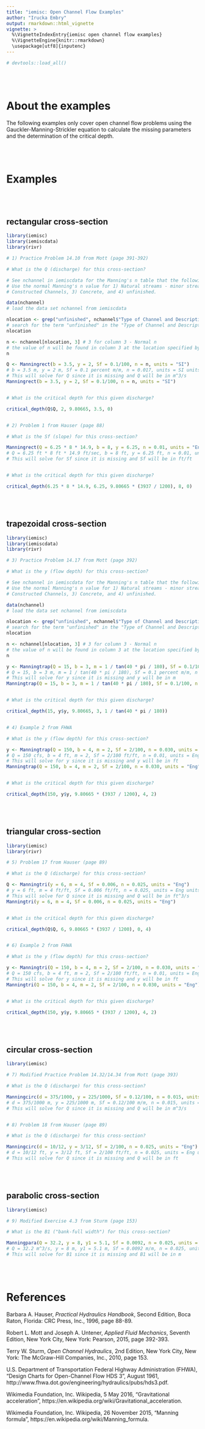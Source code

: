 ```yaml
---
title: "iemisc: Open Channel Flow Examples"
author: "Irucka Embry"
output: rmarkdown::html_vignette
vignette: >
  %\VignetteIndexEntry{iemisc open channel flow examples}
  %\VignetteEngine{knitr::rmarkdown}
  \usepackage[utf8]{inputenc}
---
```


```r
# devtools::load_all()
```

<br />
<br />

# About the examples

The following examples only cover open channel flow problems using the Gauckler-Manning-Strickler equation to calculate the missing parameters and the determination of the critical depth.

<br />
<br />

# Examples

<br />
<br />

## rectangular cross-section

```r
library(iemisc)
library(iemiscdata)
library(rivr)

# 1) Practice Problem 14.10 from Mott (page 391-392)

# What is the Q (discharge) for this cross-section?

# See nchannel in iemiscdata for the Manning's n table that the following example uses
# Use the normal Manning's n value for 1) Natural streams - minor streams (top width at floodstage < 100 ft), 2) Lined or
# Constructed Channels, 3) Concrete, and 4) unfinished.

data(nchannel)
# load the data set nchannel from iemiscdata

nlocation <- grep("unfinished", nchannel$"Type of Channel and Description")
# search for the term "unfinished" in the "Type of Channel and Description" column in the nchannel data set
nlocation

n <- nchannel[nlocation, 3] # 3 for column 3 - Normal n
# the value of n will be found in column 3 at the location specified by nlocation
n

Q <- Manningrect(b = 3.5, y = 2, Sf = 0.1/100, n = n, units = "SI")
# b = 3.5 m, y = 2 m, Sf = 0.1 percent m/m, n = 0.017, units = SI units
# This will solve for Q since it is missing and Q will be in m^3/s
Manningrect(b = 3.5, y = 2, Sf = 0.1/100, n = n, units = "SI")


# What is the critical depth for this given discharge?

critical_depth(Q$Q, 2, 9.80665, 3.5, 0)


# 2) Problem 1 from Hauser (page 88)

# What is the Sf (slope) for this cross-section?

Manningrect(Q = 6.25 * 8 * 14.9, b = 8, y = 6.25, n = 0.01, units = "Eng")
# Q = 6.25 ft * 8 ft * 14.9 ft/sec, b = 8 ft, y = 6.25 ft, n = 0.01, units = Eng units
# This will solve for Sf since it is missing and Sf will be in ft/ft


# What is the critical depth for this given discharge?

critical_depth(6.25 * 8 * 14.9, 6.25, 9.80665 * (3937 / 1200), 8, 0)
```

<br />
<br />

## trapezoidal cross-section

```r
library(iemisc)
library(iemiscdata)
library(rivr)

# 3) Practice Problem 14.17 from Mott (page 392)

# What is the y (flow depth) for this cross-section?

# See nchannel in iemiscdata for the Manning's n table that the following example uses
# Use the normal Manning's n value for 1) Natural streams - minor streams (top width at floodstage < 100 ft), 2) Lined or
# Constructed Channels, 3) Concrete, and 4) unfinished.

data(nchannel)
# load the data set nchannel from iemiscdata

nlocation <- grep("unfinished", nchannel$"Type of Channel and Description")
# search for the term "unfinished" in the "Type of Channel and Description" column in the nchannel data set
nlocation

n <- nchannel[nlocation, 3] # 3 for column 3 - Normal n
# the value of n will be found in column 3 at the location specified by nlocation
n

y <- Manningtrap(Q = 15, b = 3, m = 1 / tan(40 * pi / 180), Sf = 0.1/100, n = n, units = "SI")
# Q = 15, b = 3 m, m = 1 / tan(40 * pi / 180), Sf = 0.1 percent m/m, n = 0.017, units = SI units
# This will solve for y since it is missing and y will be in m
Manningtrap(Q = 15, b = 3, m = 1 / tan(40 * pi / 180), Sf = 0.1/100, n = n, units = "SI")


# What is the critical depth for this given discharge?

critical_depth(15, y$y, 9.80665, 3, 1 / tan(40 * pi / 180))


# 4) Example 2 from FHWA

# What is the y (flow depth) for this cross-section?

y <- Manningtrap(Q = 150, b = 4, m = 2, Sf = 2/100, n = 0.030, units = "Eng")
# Q = 150 cfs, b = 4 ft, m = 2, Sf = 2/100 ft/ft, n = 0.01, units = Eng units
# This will solve for y since it is missing and y will be in ft
Manningtrap(Q = 150, b = 4, m = 2, Sf = 2/100, n = 0.030, units = "Eng")


# What is the critical depth for this given discharge?

critical_depth(150, y$y, 9.80665 * (3937 / 1200), 4, 2)
```

<br />
<br />

## triangular cross-section

```r
library(iemisc)
library(rivr)

# 5) Problem 17 from Hauser (page 89)

# What is the Q (discharge) for this cross-section?

Q <- Manningtri(y = 6, m = 4, Sf = 0.006, n = 0.025, units = "Eng")
# y = 6 ft, m = 4 ft/ft, Sf = 0.006 ft/ft, n = 0.025, units = Eng units
# This will solve for Q since it is missing and Q will be in ft^3/s
Manningtri(y = 6, m = 4, Sf = 0.006, n = 0.025, units = "Eng")


# What is the critical depth for this given discharge?

critical_depth(Q$Q, 6, 9.80665 * (3937 / 1200), 0, 4)


# 6) Example 2 from FHWA

# What is the y (flow depth) for this cross-section?

y <- Manningtri(Q = 150, b = 4, m = 2, Sf = 2/100, n = 0.030, units = "Eng")
# Q = 150 cfs, b = 4 ft, m = 2, Sf = 2/100 ft/ft, n = 0.01, units = Eng units
# This will solve for y since it is missing and y will be in ft
Manningtri(Q = 150, b = 4, m = 2, Sf = 2/100, n = 0.030, units = "Eng")


# What is the critical depth for this given discharge?

critical_depth(150, y$y, 9.80665 * (3937 / 1200), 4, 2)
```

<br />
<br />

## circular cross-section

```r
library(iemisc)

# 7) Modified Practice Problem 14.32/14.34 from Mott (page 393)

# What is the Q (discharge) for this cross-section?

Manningcirc(d = 375/1000, y = 225/1000, Sf = 0.12/100, n = 0.015, units = "SI")
# d = 375/1000 m, y = 225/1000 m, Sf = 0.12/100 m/m, n = 0.015, units = SI units
# This will solve for Q since it is missing and Q will be in m^3/s


# 8) Problem 18 from Hauser (page 89)

# What is the Q (discharge) for this cross-section?

Manningcirc(d = 10/12, y = 3/12, Sf = 2/100, n = 0.025, units = "Eng")
# d = 10/12 ft, y = 3/12 ft, Sf = 2/100 ft/ft, n = 0.025, units = Eng units
# This will solve for Q since it is missing and Q will be in ft
```

<br />
<br />

## parabolic cross-section

```r
library(iemisc)

# 9) Modified Exercise 4.3 from Sturm (page 153)

# What is the B1 ("bank-full width") for this cross-section?

Manningpara(Q = 32.2, y = 8, y1 = 5.1, Sf = 0.0092, n = 0.025, units = "SI")
# Q = 32.2 m^3/s, y = 8 m, y1 = 5.1 m, Sf = 0.0092 m/m, n = 0.025, units = SI units
# This will solve for B1 since it is missing and B1 will be in m
```

<br />
<br />

# References

Barbara A. Hauser, *Practical Hydraulics Handbook*, Second Edition, Boca Raton, Florida: CRC Press, Inc., 1996, page 88-89.

Robert L. Mott and Joseph A. Untener, *Applied Fluid Mechanics*, Seventh Edition, New York City, New York: Pearson, 2015, page 392-393.

Terry W. Sturm, *Open Channel Hydraulics*, 2nd Edition, New York City, New York: The McGraw-Hill Companies, Inc., 2010, page 153.

U.S. Department of Transportation Federal Highway Administration (FHWA), "Design Charts for Open-Channel Flow HDS 3", August 1961, http://www.fhwa.dot.gov/engineering/hydraulics/pubs/hds3.pdf.

Wikimedia Foundation, Inc. Wikipedia, 5 May 2016, “Gravitational acceleration”, https://en.wikipedia.org/wiki/Gravitational_acceleration.

Wikimedia Foundation, Inc. Wikipedia, 26 November 2015, “Manning formula”, https://en.wikipedia.org/wiki/Manning_formula.
